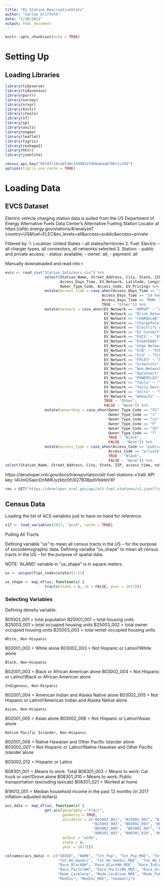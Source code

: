```yaml
---
title: "R1_Station_DescriptiveStats"
author: "Carlee Griffeth"
date: "2/20/2021"
output: html_document
---
```


```r
knitr::opts_chunk$set(echo = TRUE)
```

# Setting Up

## Loading Libraries

```r
library(tidyverse)
library(tidycensus)
library(purrr)
library(survey)
library(srvyr)
library(knitr)
library(jtools)
library(sf)
library(sp)
library(units)
library(nngeo)
library(leaflet)
library(tigris)
library(reshape2)
library(httr)
library(jsonlite)

census_api_key("84fd7c10ce8fd8c15d8852fd68abaa8790f1c29d")
options(tigris_use_cache = TRUE)
```

# Loading Data

## EVCS Dataset

Electric vehicle charging station data is pulled from the US Department of Energy Alternative Fuels Data Center's Alternative Fueling Station Locator at https://afdc.energy.gov/stations/#/analyze?country=US&fuel=ELEC&ev_levels=all&access=public&access=private

Filtered by:
1. Location: United States -- all states/territories
2. Fuel: Electric -- all charger types, all connectors, all networks selected
3. Station: 
    - public and private access; 
    - status: available; 
    - owner: all; 
    - payment: all

Manually downaloaded and read into r.

```r
evcs <- read_csv("Station_Data/evcs.csv") %>%
                  select(Station_Name, Street_Address, City, State, ZIP, 
                         Access_Days_Time, EV_Network, Latitude, Longitude, 
                         Owner_Type_Code, Access_Code, EV_Pricing) %>%
                  mutate(access_time = case_when(Access_Days_Time == "24 hours daily" ~ "24 hours daily",
                                            Access_Days_Time == "24 hours" ~ "24 hours",
                                            Access_Days_Time == "MON: 24 hours | TUE: 24 hours | WED: 24 hours | THU: 24 hours | FRI: 24 hours | SAT: 24 hours | SUN: 24 hours" ~ "SMTWTFS 24 Hours", 
                                            TRUE ~ "Other")) %>%
                  mutate(network = case_when(EV_Network == "AMPUP" ~ "AMPUP",
                                             EV_Network == "Blink Network" ~ "Blink Network",
                                             EV_Network == "CHARGELAB" ~ "CHARGELAB",
                                             EV_Network == "ChargePoint Network" ~ "ChargePoint Network",
                                             EV_Network == "Electrify America" ~ "Electrify America",
                                             EV_Network == "EV Connect" ~ "EV Connect",
                                             EV_Network == "EVCS" ~ "EVCS",
                                             EV_Network == "EVGATEWAY" ~ "EVGATEWAY",
                                             EV_Network == "eVgo Network" ~ "eVgo Network",
                                             EV_Network == "FCN" ~ "FCN",
                                             EV_Network == "FLO" ~ "FLO",
                                             EV_Network == "FPLEV" ~ "FPLEV",
                                             EV_Network == "Greenlots" ~ "Greenlots",
                                             EV_Network == "Non-Networked" ~ "Non-Networked",
                                             EV_Network == "OpConnect" ~ "OpConnect",
                                             EV_Network == "POWERFLEX" ~ "POWERFLEX",
                                             EV_Network == "Tesla" ~ "Tesla",
                                             EV_Network == "Tesla Destination" ~ "Tesla Destination",
                                             EV_Network == "Volta" ~ "Volta",
                                             EV_Network == "Webasto" ~ "Webasto",
                                             TRUE ~ "Other",
                                             FALSE ~ "None")) %>%
                  mutate(ownership = case_when(Owner_Type_Code == "FG" ~ "Federal Government",
                                               Owner_Type_Code == "J" ~ "Joint",
                                               Owner_Type_Code == "LG" ~ "Local Government",
                                               Owner_Type_Code == "P" ~ "Private",
                                               Owner_Type_Code == "SG" ~ "State Government",
                                               Owner_Type_Code == "T" ~ "Utility",
                                               TRUE ~ "Blank",
                                               FALSE ~ "None")) %>%
                  mutate(access_type = case_when(Access_Code == "public" ~ "Public Accessiblity",
                                               Access_Code == "private" ~ "Private Accessibility",
                                               TRUE ~ "Blank",
                                               FALSE ~ "None")) %>%
select(Station_Name, Street_Address, City, State, ZIP, access_time, network, Latitude, Longitude, ownership, access_type, EV_Pricing)
```

https://developer.nrel.gov/docs/transportation/alt-fuel-stations-v1/all/
API key: I4UmOSaecDnNMUyzkbz0fi3I27B38pdVibkteVXf

```r
res = GET("https://developer.nrel.gov/api/alt-fuel-stations/v1.json?limit=1&api_key=I4UmOSaecDnNMUyzkbz0fi3I27B38pdVibkteVXf")
```

## Census Data

Loading the list of ACS variables just to have on hand for reference. 

```r
v17 <- load_variables(2017, "acs5", cache = TRUE)
```

Pulling All Tracts

Defining variable "us" to mean all census tracts in the US -- for the purpose of sociodemographic data. 
Defining varialbe "us_shape" to mean all census tracts in the US -- for the purpose of spatial data. 

NOTE: 'ALAND' variable in "us_shape" is in square meters. 

```r
us <- unique(fips_codes$state)[1:51]

us_shape <- map_df(us, function(x) {
                  tracts(state = x, cb = FALSE, year = 2017)})
```

### Selecting Variables 

Defining density variable.

  B01003_001 = total population
  B25001_001 = total housing units
  B25003_001 = total occupied housing units
  B25003_002 = total owner occupied housing units
  B25003_003 = total renter  occupied housing units
 
    White, Non-Hispanic
  B02001_002 = White alone
  B03002_003 = Not Hispanic or Latino!!White alone
  
    Black, Non-Hispanic
  B02001_003 = Black or African American alone
  B03002_004 = Not Hispanic or Latino!!Black or African American alone
 
    Indigenous, Non-Hispanic
  B02001_004 = American Indian and Alaska Native alone
  B03002_005 = Not Hispanic or Latino!!American Indian and Alaska Native alone
 
    Asian, Non-Hispanic
  B02001_005 = Asian alone
  B03002_006 = Not Hispanic or Latino!!Asian alone
  
    Native Pacific Islander, Non-Hispanic
  B02001_006 = Native Hawaiian and Other Pacific Islander alone
  B03002_007 = Not Hispanic or Latino!!Native Hawaiian and Other Pacific Islander alone
  
  B03002_012 = Hispanic or Latino
  
  B08301_001 = Means to work: Total
  B08301_003 = Means to work: Car truck or van!!Drove alone
  B08301_010 = Means to work: Public transportation (excluding taxicab)
  B08301_021 = Worked at home
  
  B19013_001 = Median household income in the past 12 months (in 2017 inflation-adjusted dollars)


```r

acs_data <- map_df(us, function(x) {
                  get_acs(geography ="tract",
                          geometry = TRUE,
                          variables = c("B01003_001", "B25001_001", "B25003_001", "B25003_002", 
                                        "B25003_003", "B03002_003", "B03002_004",  "B03002_005",
                                        "B03002_006",  "B03002_007", "B03002_012", "B08301_001", 
                                        "B08301_003", "B08301_010", "B08301_021", "B19013_001"),
                          output = "wide",
                          state = x,
                          year = 2017)})

colnames(acs_data) <- c("GEOID", "NAME", "Tot_Pop", "Tot_Pop_MOE", "Tot_HU", "Tot_HU_MOE", "Tot_HU_Occ", "Tot_HU_Occ_MOE",
                        "Tot_HU_OwnOcc", "Tot_HU_OwnOcc_MOE", "Tot_HU_RentOcc", "Tot_HU_RentOcc_MOE", "Race_WhiteNH", "Race_WhiteNH_MOE",
                        "Race_BlackNH", "Race_BlackNH_MOE", "Race_IndigenousNH", "Race_IndigenousNH_MOE", "Race_AsianNH", "Race_AsianNH_MOE", 
                        "Race_PacIslNH", "Race_PacIslNH_MOE", "Race_Hispanic", "Race_Hispanic_MOE", "Mode_Total", "Mode_Total_MOE", 
                        "Mode_CarAlone", "Mode_CarAlone_MOE", "Mode_PubTransit", "Mode_PubTransit_MOE", "Mode_WFH", "Mode_WFH_MOE", 
                        "MedInc", "MedInc_MOE", "Geometry")
```

